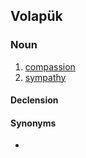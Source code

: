 ==Volapük==

===Noun===
{{vo-noun}}

# [[compassion]]
# [[sympathy]]

====Declension====
{{vo-decl-noun}}

====Synonyms====
* {{l|vo|kesenäl}}